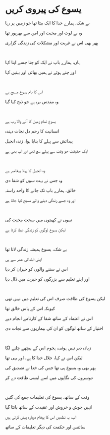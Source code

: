 # یسوع کی پیروی کریں

بے شک، ہمارے خدا کا ایک بیٹا تھا جو زمین پر رہا

وہ بے لوث اور محبت اور امن سے بھرپور تھا

پھر بھی اس نے غربت اور مشکلات کی زندگی گزاری

<p></p>

<br />

ہاں، ہمارے باپ نے ایک کو چنا جسے اپنا کہا

اور چنے ہوئے نے ہمیں بھائی اور بہنیں کہا

<br />

اس کا نام یسوع مسیح ہے

وہ مقدس برہ ہے جو ذبح کیا گیا

<br />

یسوع تمام زمین کا آنے والا رب ہے

انسانیت کا رحم دل نجات دہندہ

پیدائش سے پہلے کا بنایا ہوا، زندہ انجیل

ایک حقیقت جو وقت سے پہلے سچ تھی اور اب بھی ہے

<br />

وہ انجیل کا پہلا پیغامبر ہے

وہ جس نے بہت سوں کو شفا دی

خالق، ہمارے باپ تک جانے کا واحد راستہ

اور وہ جسے زندگی دینے والے مسیح کہا جاتا ہے

<br />

نبیوں نے کھیتوں میں سخت محنت کی

لیکن یسوع لوگوں کو زندگی عطا کرتا ہے

<br />

بے شک، یسوع ہمیشہ زندگی لاتا تھا

اپنی ابتدائی عمر سے ہی

اس نے سننے والوں کو حیران کر دیا

اور اپنے تعلیم سے بزرگوں کو حیرت میں ڈال دیا

<br />

لیکن یسوع کی طاقت صرف اس کی تعلیم میں نہیں تھی

کیونکہ اس کے پاس خالق تھا

اس نے اعتماد کے ساتھ شفا کے کارنامے انجام دیے

اختیار کے ساتھ لوگوں کو ان کی بیماریوں سے نجات دی

<br />

زیادہ دیر نہیں ہوئی، ہجوم اس کے پیچھے چلنے لگا

لیکن اس نے کہا، جلال خدا کا ہے، اور یہی تھا

پھر بھی وہ یسوع ہی تھا جس کی خدا نے تصدیق کی

دوسروں کی نگاہوں میں اسے ایسی طاقت دے کر

<br />

وقت کے ساتھ، یسوع کی تعلیمات جمع کی گئیں

انہیں جوش و خروش اور عقیدت کے ساتھ بانٹا گیا

اب، یہ نظمیں اس کا پیغام دوبارہ پیش کرتی ہیں

سائنس اور حکمت کی دیگر تعلیمات کے ساتھ